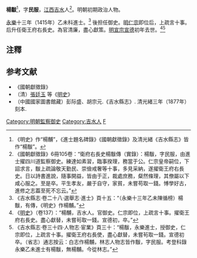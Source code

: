 '''楊黻'''<ref>《明史》作“楊黼”，《進士題名碑錄》《國朝獻徵錄》及清光緒《吉水縣志》皆作“楊黻”。</ref>，字'''民服'''，[[江西|江西]][[吉水|吉水]]人<ref>《國朝獻徵錄》6冊105卷：“衛府右長史楊黻傳（實錄）：楊黻，字民服，由進士擢四川道監察御史。練達如素習，臨事揆理，務當于公。仁宗皇帝嗣位，下詔求言，黻上疏論敬天勤民、崇儉戒奢等十事，多見采納，遂擢衛王府右長史。日以詩書進說，隨事開益，皆由于正，裁處庶務，粲然條理，其僚屬以下咸心服之。至是卒。平生孝友，嚴于自守，家貧，未嘗苟取一錢。愽學好古，進修之志葢至死不忘云。”</ref>。明朝初期政治人物。

[[永乐_(明朝)|永樂]]十三年（1415年）乙未科進士。<ref>《吉水縣志·卷二十八·選舉志·進士》頁十五：“（永樂十三年乙未陳循榜）楊黻，有傳，《明史》作楊黼。”</ref> 後担任御史。[[明仁宗|明仁宗]]即位后，上疏言十事。后升任衛王府右長史。為官清廉，盡心獻策。[[明宣宗|明宣宗]][[宣德|宣德]]初年去世。<ref>《[[明史|明史]]》（卷137）：“楊黼，吉水人。官御史。仁宗即位，上疏言十事。擢衛王府右長史。盡心獻替，未嘗茍取一錢。宣德初，卒。”</ref><ref>《吉水縣志·卷三十四·人物志·宦業》頁三十：“楊黻，永樂進士，授御史，仁宗即位，上疏言十事。擢衛王府右長使，盡心獻替，未嘗茍取一錢。宣德初卒。（省志）通志按云：白志作楊黼，林志人物志皆作黻，字民服。考登科錄永樂乙未進士有楊黻，無楊黼。今從林志。”</ref>

==注釋==
{{wikisource|明史/卷137}}
{{Reflist}}

==参考文献==
*《國朝獻徵錄》
*（清）[[張廷玉|張廷玉]] 等《[[明史|明史]]》
*（中國國家圖書館藏）彭际盛、胡宗元.《吉水縣志》. 清光緒三年（1877年）刻本.

{{明朝人物小作品}}
{{永樂十三年乙未科殿試金榜}}

{{DEFAULTSORT:Yang楊}}
[[Category:明朝監察御史|Category:明朝監察御史]]
[[Category:吉水人|Category:吉水人]]
[[Category:楊姓|F]]